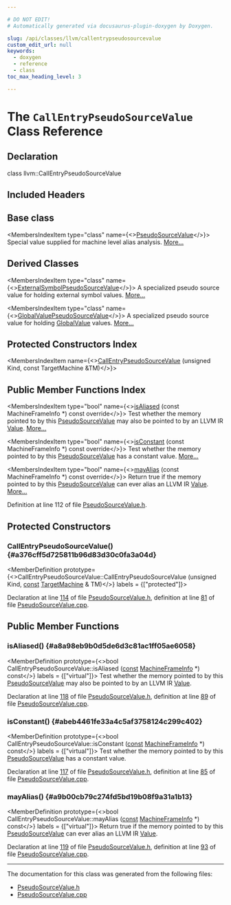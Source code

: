 ```yaml
---

# DO NOT EDIT!
# Automatically generated via docusaurus-plugin-doxygen by Doxygen.

slug: /api/classes/llvm/callentrypseudosourcevalue
custom_edit_url: null
keywords:
  - doxygen
  - reference
  - class
toc_max_heading_level: 3

---
```





# The `CallEntryPseudoSourceValue` Class Reference

<DoxygenPage pluginConfig={pluginConfig}>



## Declaration

<CodeBlock>class llvm::CallEntryPseudoSourceValue</CodeBlock>

## Included Headers

<IncludesList>
<IncludesListItem
  filePath="llvm/CodeGen/PseudoSourceValue.h"
  permalink="/docs/api/files/include/include/llvm/include/llvm/codegen/pseudosourcevalue-h"
  isLocal="true" />
</IncludesList>

## Base class

<MembersIndex>

<MembersIndexItem
  type="class"
  name={<><a href="/docs/api/classes/llvm/pseudosourcevalue">PseudoSourceValue</a></>}>
Special value supplied for machine level alias analysis. <a href="/docs/api/classes/llvm/pseudosourcevalue/#details">More...</a>
</MembersIndexItem>

</MembersIndex>

## Derived Classes

<MembersIndex>

<MembersIndexItem
  type="class"
  name={<><a href="/docs/api/classes/llvm/externalsymbolpseudosourcevalue">ExternalSymbolPseudoSourceValue</a></>}>
A specialized pseudo source value for holding external symbol values. <a href="/docs/api/classes/llvm/externalsymbolpseudosourcevalue/#details">More...</a>
</MembersIndexItem>

<MembersIndexItem
  type="class"
  name={<><a href="/docs/api/classes/llvm/globalvaluepseudosourcevalue">GlobalValuePseudoSourceValue</a></>}>
A specialized pseudo source value for holding <a href="/docs/api/classes/llvm/globalvalue">GlobalValue</a> values. <a href="/docs/api/classes/llvm/globalvaluepseudosourcevalue/#details">More...</a>
</MembersIndexItem>

</MembersIndex>

## Protected Constructors Index

<MembersIndex>

<MembersIndexItem
  name={<><a href="#a376cff5d725811b96d83d30c0fa3a04d">CallEntryPseudoSourceValue</a> (unsigned Kind, const TargetMachine &amp;TM)</>}>
</MembersIndexItem>

</MembersIndex>

## Public Member Functions Index

<MembersIndex>

<MembersIndexItem
  type="bool"
  name={<><a href="#a8a98eb9b0d5de6d3c81ac1ff05ae6058">isAliased</a> (const MachineFrameInfo &#42;) const override</>}>
Test whether the memory pointed to by this <a href="/docs/api/classes/llvm/pseudosourcevalue">PseudoSourceValue</a> may also be pointed to by an LLVM IR <a href="/docs/api/classes/llvm/value">Value</a>. <a href="#a8a98eb9b0d5de6d3c81ac1ff05ae6058">More...</a>
</MembersIndexItem>

<MembersIndexItem
  type="bool"
  name={<><a href="#abeb4461fe33a4c5af3758124c299c402">isConstant</a> (const MachineFrameInfo &#42;) const override</>}>
Test whether the memory pointed to by this <a href="/docs/api/classes/llvm/pseudosourcevalue">PseudoSourceValue</a> has a constant value. <a href="#abeb4461fe33a4c5af3758124c299c402">More...</a>
</MembersIndexItem>

<MembersIndexItem
  type="bool"
  name={<><a href="#a9b00cb79c274fd5bd19b08f9a31a1b13">mayAlias</a> (const MachineFrameInfo &#42;) const override</>}>
Return true if the memory pointed to by this <a href="/docs/api/classes/llvm/pseudosourcevalue">PseudoSourceValue</a> can ever alias an LLVM IR <a href="/docs/api/classes/llvm/value">Value</a>. <a href="#a9b00cb79c274fd5bd19b08f9a31a1b13">More...</a>
</MembersIndexItem>

</MembersIndex>


Definition at line 112 of file <a href="/docs/api/files/include/include/llvm/include/llvm/codegen/pseudosourcevalue-h">PseudoSourceValue.h</a>.

<SectionDefinition>

## Protected Constructors

### CallEntryPseudoSourceValue() {#a376cff5d725811b96d83d30c0fa3a04d}

<MemberDefinition
  prototype={<>CallEntryPseudoSourceValue::CallEntryPseudoSourceValue (unsigned Kind, <a href="/docs/api/files/lib/lib/target/lib/target/aarch64/aarch64promoteconstant-cpp/#a90f8350fecae261c25be85d38b451bff">const</a> <a href="/docs/api/classes/llvm/targetmachine">TargetMachine</a> &amp; TM)</>}
  labels = {["protected"]}>

Declaration at line <a href="/docs/api/files/include/include/llvm/include/llvm/codegen/pseudosourcevalue-h/#l00114">114</a> of file <a href="/docs/api/files/include/include/llvm/include/llvm/codegen/pseudosourcevalue-h">PseudoSourceValue.h</a>, definition at line <a href="/docs/api/files/lib/lib/codegen/pseudosourcevalue-cpp/#l00081">81</a> of file <a href="/docs/api/files/lib/lib/codegen/pseudosourcevalue-cpp">PseudoSourceValue.cpp</a>.
</MemberDefinition>

</SectionDefinition>

<SectionDefinition>

## Public Member Functions

### isAliased() {#a8a98eb9b0d5de6d3c81ac1ff05ae6058}

<MemberDefinition
  prototype={<>bool CallEntryPseudoSourceValue::isAliased (<a href="/docs/api/files/lib/lib/target/lib/target/aarch64/aarch64promoteconstant-cpp/#a90f8350fecae261c25be85d38b451bff">const</a> <a href="/docs/api/classes/llvm/machineframeinfo">MachineFrameInfo</a> &#42;) const</>}
  labels = {["virtual"]}>
Test whether the memory pointed to by this <a href="/docs/api/classes/llvm/pseudosourcevalue">PseudoSourceValue</a> may also be pointed to by an LLVM IR <a href="/docs/api/classes/llvm/value">Value</a>.

Declaration at line <a href="/docs/api/files/include/include/llvm/include/llvm/codegen/pseudosourcevalue-h/#l00118">118</a> of file <a href="/docs/api/files/include/include/llvm/include/llvm/codegen/pseudosourcevalue-h">PseudoSourceValue.h</a>, definition at line <a href="/docs/api/files/lib/lib/codegen/pseudosourcevalue-cpp/#l00089">89</a> of file <a href="/docs/api/files/lib/lib/codegen/pseudosourcevalue-cpp">PseudoSourceValue.cpp</a>.
</MemberDefinition>

### isConstant() {#abeb4461fe33a4c5af3758124c299c402}

<MemberDefinition
  prototype={<>bool CallEntryPseudoSourceValue::isConstant (<a href="/docs/api/files/lib/lib/target/lib/target/aarch64/aarch64promoteconstant-cpp/#a90f8350fecae261c25be85d38b451bff">const</a> <a href="/docs/api/classes/llvm/machineframeinfo">MachineFrameInfo</a> &#42;) const</>}
  labels = {["virtual"]}>
Test whether the memory pointed to by this <a href="/docs/api/classes/llvm/pseudosourcevalue">PseudoSourceValue</a> has a constant value.

Declaration at line <a href="/docs/api/files/include/include/llvm/include/llvm/codegen/pseudosourcevalue-h/#l00117">117</a> of file <a href="/docs/api/files/include/include/llvm/include/llvm/codegen/pseudosourcevalue-h">PseudoSourceValue.h</a>, definition at line <a href="/docs/api/files/lib/lib/codegen/pseudosourcevalue-cpp/#l00085">85</a> of file <a href="/docs/api/files/lib/lib/codegen/pseudosourcevalue-cpp">PseudoSourceValue.cpp</a>.
</MemberDefinition>

### mayAlias() {#a9b00cb79c274fd5bd19b08f9a31a1b13}

<MemberDefinition
  prototype={<>bool CallEntryPseudoSourceValue::mayAlias (<a href="/docs/api/files/lib/lib/target/lib/target/aarch64/aarch64promoteconstant-cpp/#a90f8350fecae261c25be85d38b451bff">const</a> <a href="/docs/api/classes/llvm/machineframeinfo">MachineFrameInfo</a> &#42;) const</>}
  labels = {["virtual"]}>
Return true if the memory pointed to by this <a href="/docs/api/classes/llvm/pseudosourcevalue">PseudoSourceValue</a> can ever alias an LLVM IR <a href="/docs/api/classes/llvm/value">Value</a>.

Declaration at line <a href="/docs/api/files/include/include/llvm/include/llvm/codegen/pseudosourcevalue-h/#l00119">119</a> of file <a href="/docs/api/files/include/include/llvm/include/llvm/codegen/pseudosourcevalue-h">PseudoSourceValue.h</a>, definition at line <a href="/docs/api/files/lib/lib/codegen/pseudosourcevalue-cpp/#l00093">93</a> of file <a href="/docs/api/files/lib/lib/codegen/pseudosourcevalue-cpp">PseudoSourceValue.cpp</a>.
</MemberDefinition>

</SectionDefinition>

<hr/>

The documentation for this class was generated from the following files:

<ul>
<li><a href="/docs/api/files/include/include/llvm/include/llvm/codegen/pseudosourcevalue-h">PseudoSourceValue.h</a></li>
<li><a href="/docs/api/files/lib/lib/codegen/pseudosourcevalue-cpp">PseudoSourceValue.cpp</a></li>
</ul>

</DoxygenPage>
